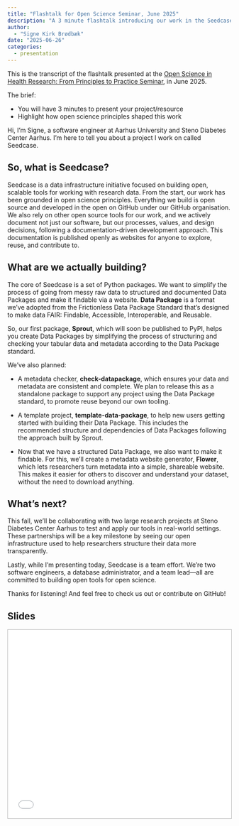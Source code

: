 ```yaml
---
title: "Flashtalk for Open Science Seminar, June 2025"
description: "A 3 minute flashtalk introducing our work in the Seedcase Project. Presented at the Open Science in Health Research: From Principles to Practice Seminar, June 2025."
author:
  - "Signe Kirk Brødbæk"
date: "2025-06-26"
categories:
  - presentation
---
```


::: callout-note
This is the transcript of the flashtalk presented at the [Open Science
in Health Research: From Principles to Practice
Seminar](https://health.medarbejdere.au.dk/en/display/artikel/open-science-aabner-muligheder),
in June 2025.

The brief:

-   You will have 3 minutes to present your project/resource
-   Highlight how open science principles shaped this work
:::

Hi, I'm Signe, a software engineer at Aarhus University and Steno
Diabetes Center Aarhus. I'm here to tell you about a project I work on
called Seedcase.

## So, what is Seedcase?

Seedcase is a data infrastructure initiative focused on building open,
scalable tools for working with research data. From the start, our work
has been grounded in open science principles. Everything we build is
open source and developed in the open on GitHub under our GitHub
organisation. We also rely on other open source tools for our work, and
we actively document not just our software, but our processes, values,
and design decisions, following a documentation-driven development
approach. This documentation is published openly as websites for anyone
to explore, reuse, and contribute to.

## What are we actually building?

The core of Seedcase is a set of Python packages. We want to simplify
the process of going from messy raw data to structured and documented
Data Packages and make it findable via a website. **Data Package** is a
format we've adopted from the Frictionless Data Package Standard that's
designed to make data FAIR: Findable, Accessible, Interoperable, and
Reusable.

So, our first package, **Sprout**, which will soon be published to PyPI,
helps you create Data Packages by simplifying the process of structuring
and checking your tabular data and metadata according to the Data
Package standard.

We've also planned:

-   A metadata checker, **check-datapackage**, which ensures your data
    and metadata are consistent and complete. We plan to release this as
    a standalone package to support any project using the Data Package
    standard, to promote reuse beyond our own tooling.

-   A template project, **template-data-package**, to help new users
    getting started with building their Data Package. This includes the
    recommended structure and dependencies of Data Packages following
    the approach built by Sprout.

-   Now that we have a structured Data Package, we also want to make it
    findable. For this, we’ll create a metadata website generator,
    **Flower**, which lets researchers turn metadata into a simple,
    shareable website. This makes it easier for others to discover and
    understand your dataset, without the need to download anything.

## What's next?

This fall, we'll be collaborating with two large research projects at
Steno Diabetes Center Aarhus to test and apply our tools in real-world
settings. These partnerships will be a key milestone by seeing our open
infrastructure used to help researchers structure their data more
transparently.

Lastly, while I'm presenting today, Seedcase is a team effort. We're two
software engineers, a database administrator, and a team lead---all are
committed to building open tools for open science.

Thanks for listening! And feel free to check us out or contribute on
GitHub!

## Slides

<div>

```{=html}
<style>
  .slide-deck {
    border: 1px solid #b8b8b8;
    width: 100%;
    height: 425px;
  }
</style>
```

</div>

![](/posts/open-science-symposium-2025/slides.pdf){.slide-deck}
